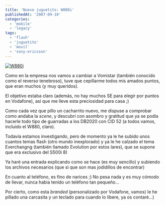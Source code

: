 ```yaml
---
title: 'Nuevo juguetito: W880i'
publishedAt: '2007-09-10'
categories:
  - 'mobile'
  - 'legacy'
tags:
  - 'flash'
  - 'juguetito'
  - 'movil'
  - 'sony-ericsson'
---
```


[![W880i](/static/images/legacy/se_w8801.jpg)](http://www.sonyericsson.com/spg.jsp?cc=es&lc=es&ver=4000&template=pip1&pid=10653&zone=pp 'W880i')

Como en la empresa nos vamos a cambiar a Vomistar (también conocido como el reverso tenebroso), tuve que cepillarme todos mis amados puntos, que eran muchos (y muy queridos).

El objetivo estaba claro (además, no hay muchos SE para elegir por puntos en Vodafone), así que me lleve esta preciosidad para casa ;)

Como cada vez que pillo un cacharrito nuevo, me dispuse a comprobar como andaba la _scene_, y descubrí con asombro y gratitud que ya se podía hacerle todo tipo de guarradas a los DB2020 con CID 52 (a todos vamos, incluido el W880, claro).

Todavía estamos investigando, pero de momento ya le he subido unos cuantos temas flash (otro mundo inexplorado) y ya le he calzado el tema Everchangng (también llamado Evolution por estos lares), que se supone que era exclusivo del S500i 8)

Ya haré una entrada explicando como se hace (es muy sencillo) y subiendo los archivos necesarios (que si que son mas jodidillos de encontrar)

En cuanto al teléfono, es fino de narices ;) No pesa nada y es muy cómodo de llevar, nunca habia tenido un teléfono tan pequeño...

Por cierto, como esta _branded_ (personalizado por Vodafone, vamos) le he pillado una carcasita y un teclado para cuando lo libere, ya os contaré...)
